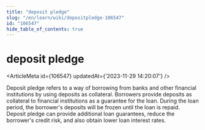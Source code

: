 ```yaml
---
title: "deposit pledge"
slug: "/en/learn/wiki/depositpledge-106547"
id: "106547"
hide_table_of_contents: true
---
```



<Breadcrumbs current="deposit pledge" />

# deposit pledge

<ArticleMeta id={106547} updatedAt={'2023-11-29 14:20:07'} />
<div className='border-solid border-b border-t-0 my-4 border-[var(--ifm-color-gray-300)]' />

Deposit pledge refers to a way of borrowing from banks and other financial institutions by using deposits as collateral. Borrowers provide deposits as collateral to financial institutions as a guarantee for the loan. During the loan period, the borrower's deposits will be frozen until the loan is repaid. Deposit pledge can provide additional loan guarantees, reduce the borrower's credit risk, and also obtain lower loan interest rates.
